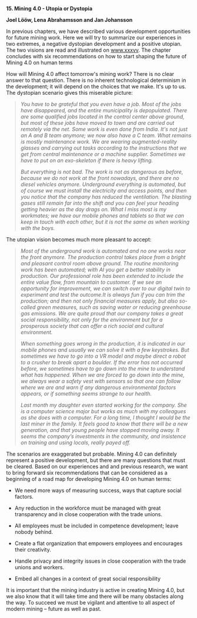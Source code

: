 **15. Mining 4.0 - Utopia or Dystopia**

**Joel Lööw, Lena Abrahamsson and Jan Johansson**

In previous chapters, we have described various development opportunities for future mining work. Here we will try to summarize our experiences in two extremes, a negative dystopian development and a positive utopian. The two visions are read and illustrated on [www.xxxvv](http://www.xxxvv). The chapter concludes with six recommendations on how to start shaping the future of Mining 4.0 on human terms

How will Mining 4.0 affect tomorrow\'s mining work? There is no clear answer to that question. There is no inherent technological determinism in the development; it will depend on the choices that we make. It\'s up to us. The dystopian scenario gives this miserable picture:

> *You have to be grateful that you even have a job. Most of the jobs have disappeared, and the entire municipality is depopulated. There are some qualified jobs located in the control center above ground, but most of these jobs have moved to town and are carried out remotely via the net. Some work is even done from India. It\'s not just an A and B team anymore; we now also have a C team. What remains is mostly maintenance work. We are wearing augmented-reality glasses and carrying out tasks according to the instructions that we get from central maintenance or a machine supplier. Sometimes we have to put on an exo-skeleton* *if there is heavy lifting.*
>
> *But everything is not bad. The work is not as dangerous as before, because we do not work at the front nowadays, and there are no diesel vehicles anymore. Underground everything is automated, but of course we must install the electricity and access points, and then you notice that the company has reduced the ventilation. The blasting gases still remain far into the shift and you can feel your heading getting heavier as the day drags on. What I miss most is my workmates; we have our mobile phones and tablets so that we can keep in touch with each other, but it is not the same as when working with the boys.*

The utopian vision becomes much more pleasant to accept:

> *Most of the underground work is automated and no one works near the front anymore. The production control takes place from a bright and pleasant control room above ground. The routine monitoring work has been automated; with AI you get a better stability in production. Our professional role has been extended to include the entire value flow, from mountain to customer. If we see an opportunity for improvement, we can switch over to our digital twin to experiment and test the outcome.It is always fun if you can trim the production; and then not only financial measures apply, but also so-called green measures, such as saving water or reducing greenhouse gas emissions. We are quite proud that our company takes a great social responsibility, not only for the environment but for a prosperous society that can offer a rich social and cultural environment.*
>
> *When something goes wrong in the production, it is indicated in our mobile phones and usually we can solve it with a few keystrokes. But sometimes we have to go into a VR model and maybe direct a robot to a crusher to break apart a boulder. If the error has not occurred before, we sometimes have to go down into the mine to understand what has happened. When we are forced to go down into the mine, we always wear a safety vest with sensors so that one can follow where we are and warn if any dangerous environmental factors appears, or if something seems strange to our health.*
>
> *Last month my daughter even started working for the company. She is a computer science major but works as much with my colleagues as she does with a computer. For a long time, I thought I would be the last miner in the family. It feels good to know that there will be a new generation, and that young people have stopped moving away. It seems the company's investments in the community, and insistence on training and using locals, really payed off.*

The scenarios are exaggerated but probable. Mining 4.0 can definitely represent a positive development, but there are many questions that must be cleared. Based on our experiences and and previous research, we want to bring forward six recommendations that can be considered as a beginning of a road map for developing Mining 4.0 on human terms:

-   We need more ways of measuring success, ways that capture social factors.

-   Any reduction in the workforce must be managed with great transparency and in close cooperation with the trade unions.

-   All employees must be included in competence development; leave nobody behind.

-   Create a flat organization that empowers employees and encourages their creativity.

-   Handle privacy and integrity issues in close cooperation with the trade unions and workers.

-   Embed all changes in a context of great social responsibility

It is important that the mining industry is active in creating Mining 4.0, but we also know that it will take time and there will be many obstacles along the way. To succeed we must be vigilant and attentive to all aspect of modern mining -- future as well as past.
